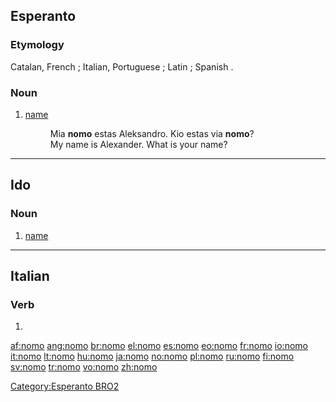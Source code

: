 {{also|nomò}}
==Esperanto==

===Etymology===
Catalan, French {{term|nom}}; Italian, Portuguese {{term|nome}}; Latin {{term|nomen}}; Spanish {{term|nombre}}.

===Noun===
{{eo-noun}}

# [[name]]
#: Mia '''nomo''' estas Aleksandro. Kio estas via '''nomo'''?
#: My name is Alexander.  What is your name?

[[Category:Esperanto BRO2]]

----

==Ido==

===Noun===
{{io-noun|nom}}

# [[name]]

----

==Italian==

===Verb===
{{infl|it|verb form}}

# {{form of|[[first-person|First-person]] [[singular]] [[present tense]]|[[nomare#Italian|nomare]]|lang=Italian}}

[[af:nomo]]
[[ang:nomo]]
[[br:nomo]]
[[el:nomo]]
[[es:nomo]]
[[eo:nomo]]
[[fr:nomo]]
[[io:nomo]]
[[it:nomo]]
[[lt:nomo]]
[[hu:nomo]]
[[ja:nomo]]
[[no:nomo]]
[[pl:nomo]]
[[ru:nomo]]
[[fi:nomo]]
[[sv:nomo]]
[[tr:nomo]]
[[vo:nomo]]
[[zh:nomo]]
